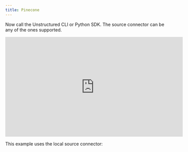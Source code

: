 ```yaml
---
title: Pinecone
---
```



<NewDocument />




<SharedContentPinecone/>
<SharedAPIKeyURL/>

Now call the Unstructured CLI or Python SDK. The source connector can be any of the ones supported.

<iframe
  width="560"
  height="315"
  src="https://www.youtube.com/embed/FZNgYi-fxdg"
  title="YouTube video player"
  frameborder="0"
  allow="accelerometer; autoplay; clipboard-write; encrypted-media; gyroscope; picture-in-picture"
  allowfullscreen
></iframe>

This example uses the local source connector:


<CodeGroup>
  <PineconeAPISh />
  <PineconeAPIPyV2 />
  <PineconeAPIPyV1 />
</CodeGroup>

